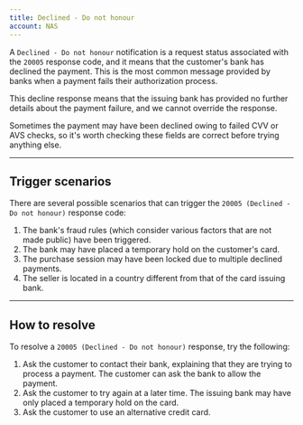 ```yaml
---
title: Declined - Do not honour
account: NAS
---
```


A `Declined - Do not honour` notification is a request status associated with the `20005` response code, and it means that the customer's bank has declined the payment. This is the most common message provided by banks when a payment fails their authorization process.

<TipBox variant="info">

This decline response means that the issuing bank has provided no further details about the payment failure, and we cannot override the response.

</TipBox>
<TipBox variant="tip">

Sometimes the payment may have been declined owing to failed CVV or AVS checks, so it's worth checking these fields are correct before trying anything else.

</TipBox>

---

## Trigger scenarios

There are several possible scenarios that can trigger the `20005 (Declined - Do not honour)` response code:

1. The bank's fraud rules (which consider various factors that are not made public) have been triggered.
2. The bank may have placed a temporary hold on the customer's card.
3. The purchase session may have been locked due to multiple declined payments.
4. The seller is located in a country different from that of the card issuing bank.

---

## How to resolve

To resolve a `20005 (Declined - Do not honour)` response, try the following:

1. Ask the customer to contact their bank, explaining that they are trying to process a payment. The customer can ask the bank to allow the payment.
2. Ask the customer to try again at a later time. The issuing bank may have only placed a temporary hold on the card.
3. Ask the customer to use an alternative credit card.
